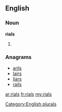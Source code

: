 ==English==

===Noun===
'''rials'''

# {{plural of|[[rial]]}}

===Anagrams===
* [[arils#English|arils]]
* [[lairs#English|lairs]]
* [[liars#English|liars]]
* [[rails#English|rails]]

[[Category:English plurals]]

[[ar:rials]]
[[fr:rials]]
[[my:rials]]
